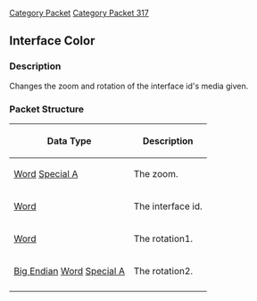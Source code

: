 [[Category Packet]]
[[Category Packet 317]]
{{packet|name=Interface model rotation|description=Changes the zoom and rotation of the interface id's media given.|opcode=230|type=Fixed|length=8|revision=317}}
== Interface Color ==

=== Description ===

Changes the zoom and rotation of the interface id's media given.

=== Packet Structure ===
{|border=2
! Data Type
! Description
|-
| [[Data Types#Standard data types|Word]] [[Data Types#Non Standard Data Types|Special A]]
| The zoom.
|-
| [[Data Types#Standard data types|Word]]
| The interface id.
|-
| [[Data Types#Standard data types|Word]]
| The rotation1.
|-
| [[Data Types#Big Endian|Big Endian]] [[Data Types#Standard data types|Word]] [[Data Types#Standard data types|Special A]]
| The rotation2.
|-
|}